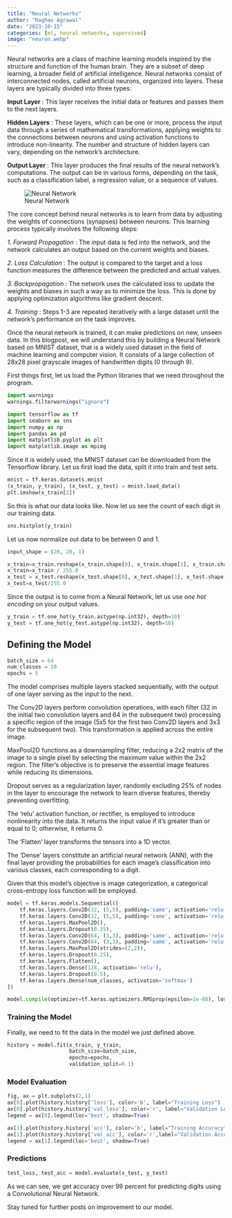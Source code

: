 ```yaml
---
title: "Neural Networks"
author: "Raghav Agrawal"
date: "2023-10-15"
categories: [ml, neural networks, supervised]
image: "neuron.webp"
---
```


::: {.justify}

Neural networks are a class of machine learning models inspired by the structure and function of the human brain. They are a subset of deep learning, a broader field of artificial intelligence. Neural networks consist of interconnected nodes, called artificial neurons, organized into layers. These layers are typically divided into three types:

**Input Layer** : This layer receives the initial data or features and passes them to the next layers.

**Hidden Layers** : These layers, which can be one or more, process the input data through a series of mathematical transformations, applying weights to the connections between neurons and using activation functions to introduce non-linearity. The number and structure of hidden layers can vary, depending on the network's architecture.

**Output Layer** : This layer produces the final results of the neural network's computations. The output can be in various forms, depending on the task, such as a classification label, a regression value, or a sequence of values.

![Neural Network](neural_network.jpg)

The core concept behind neural networks is to learn from data by adjusting the weights of connections (synapses) between neurons. This learning process typically involves the following steps:

*1. Forward Propagation* : The input data is fed into the network, and the network calculates an output based on the current weights and biases.

*2. Loss Calculation* : The output is compared to the target and a loss function measures the difference between the predicted and actual values.

*3. Backpropagation* : The network uses the calculated loss to update the weights and biases in such a way as to minimize the loss. This is done by applying optimization algorithms like gradient descent.

*4. Training* : Steps 1-3 are repeated iteratively with a large dataset until the network's performance on the task improves.

Once the neural network is trained, it can make predictions on new, unseen data. In this blogpost, we will understand this by building a Neural Network based on MNIST dataset, that is a widely used dataset in the field of machine learning and computer vision. It consists of a large collection of 28x28 pixel grayscale images of handwritten digits (0 through 9). 

First things first, let us load the Python libraries that we need throughout the program.


```python
import warnings
warnings.filterwarnings("ignore")

import tensorflow as tf
import seaborn as sns
import numpy as np
import pandas as pd
import matplotlib.pyplot as plt
import matplotlib.image as mpimg
```

Since it is widely used, the MNIST dataset can be downloaded from the Tensorflow library. Let us first load the data, split it into train and test sets.



```python
mnist = tf.keras.datasets.mnist
(x_train, y_train), (x_test, y_test) = mnist.load_data()
plt.imshow(x_train[2])
```

So this is what our data looks like. Now let us see the count of each digit in our training data. 

```python
sns.histplot(y_train)
```

Let us now normalize out data to be between 0 and 1. 


```python

input_shape = (28, 28, 1)

x_train=x_train.reshape(x_train.shape[0], x_train.shape[1], x_train.shape[2], 1)
x_train=x_train / 255.0
x_test = x_test.reshape(x_test.shape[0], x_test.shape[1], x_test.shape[2], 1)
x_test=x_test/255.0

```

Since the output is to come from a Neural Network, let us use *one hot encoding* on your output values. 


```python
y_train = tf.one_hot(y_train.astype(np.int32), depth=10)
y_test = tf.one_hot(y_test.astype(np.int32), depth=10)

```

## Defining the Model


```python
batch_size = 64
num_classes = 10
epochs = 5
```


The model comprises multiple layers stacked sequentially, with the output of one layer serving as the input to the next.

The Conv2D layers perform convolution operations, with each filter (32 in the initial two convolution layers and 64 in the subsequent two) processing a specific region of the image (5x5 for the first two Conv2D layers and 3x3 for the subsequent two). This transformation is applied across the entire image.

MaxPool2D functions as a downsampling filter, reducing a 2x2 matrix of the image to a single pixel by selecting the maximum value within the 2x2 region. The filter's objective is to preserve the essential image features while reducing its dimensions.

Dropout serves as a regularization layer, randomly excluding 25% of nodes in the layer to encourage the network to learn diverse features, thereby preventing overfitting.

The 'relu' activation function, or rectifier, is employed to introduce nonlinearity into the data. It returns the input value if it's greater than or equal to 0; otherwise, it returns 0.

The 'Flatten' layer transforms the tensors into a 1D vector.

The 'Dense' layers constitute an artificial neural network (ANN), with the final layer providing the probabilities for each image's classification into various classes, each corresponding to a digit.

Given that this model's objective is image categorization, a categorical cross-entropy loss function will be employed.


```python
model = tf.keras.models.Sequential([
    tf.keras.layers.Conv2D(32, (5,5), padding='same', activation='relu', input_shape=input_shape),
    tf.keras.layers.Conv2D(32, (5,5), padding='same', activation='relu'),
    tf.keras.layers.MaxPool2D(),
    tf.keras.layers.Dropout(0.25),
    tf.keras.layers.Conv2D(64, (3,3), padding='same', activation='relu'),
    tf.keras.layers.Conv2D(64, (3,3), padding='same', activation='relu'),
    tf.keras.layers.MaxPool2D(strides=(2,2)),
    tf.keras.layers.Dropout(0.25),
    tf.keras.layers.Flatten(),
    tf.keras.layers.Dense(128, activation='relu'),
    tf.keras.layers.Dropout(0.5),
    tf.keras.layers.Dense(num_classes, activation='softmax')
])

model.compile(optimizer=tf.keras.optimizers.RMSprop(epsilon=1e-08), loss='categorical_crossentropy', metrics=['acc'])

```

### Training the Model

Finally, we need to fit the data in the model we just defined above. 

```python
history = model.fit(x_train, y_train,
                    batch_size=batch_size,
                    epochs=epochs,
                    validation_split=0.1)
```


### Model Evaluation


```python
fig, ax = plt.subplots(2,1)
ax[0].plot(history.history['loss'], color='b', label="Training Loss")
ax[0].plot(history.history['val_loss'], color='r', label="Validation Loss",axes =ax[0])
legend = ax[0].legend(loc='best', shadow=True)

ax[1].plot(history.history['acc'], color='b', label="Training Accuracy")
ax[1].plot(history.history['val_acc'], color='r',label="Validation Accuracy")
legend = ax[1].legend(loc='best', shadow=True)
```


### Predictions


```python
test_loss, test_acc = model.evaluate(x_test, y_test)
```

As we can see, we get accuracy over 99 percent for predicting digits using a Convolutional Neural Network. 

Stay tuned for further posts on improvement to our model.

:::
